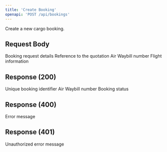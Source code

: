 ```yaml
---
title: 'Create Booking'
openapi: 'POST /api/bookings'
---
```


Create a new cargo booking.

## Request Body

<ParamField body="bookingRequest" type="object" required>
  Booking request details

  <Expandable title="Booking Request Properties">
    <ParamField body="quoteId" type="string" required>
      Reference to the quotation
    </ParamField>
    <ParamField body="awbNumber" type="string" required>
      Air Waybill number
    </ParamField>
    <ParamField body="flightDetails" type="object" required>
      Flight information
    </ParamField>
  </Expandable>
</ParamField>

## Response (200)

<ParamField status="200" type="object">
  <ParamField name="bookingId" type="string">
    Unique booking identifier
  </ParamField>
  <ParamField name="awbNumber" type="string">
    Air Waybill number
  </ParamField>
  <ParamField name="status" type="string">
    Booking status
  </ParamField>
</ParamField>

## Response (400)

<ParamField status="400" type="object">
  <ParamField name="error" type="string">
    Error message
  </ParamField>
</ParamField>

## Response (401)

<ParamField status="401" type="object">
  <ParamField name="error" type="string">
    Unauthorized error message
  </ParamField>
</ParamField>
